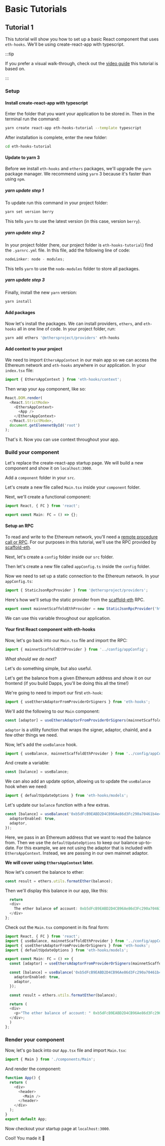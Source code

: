 # Basic Tutorials

## Tutorial 1

This tutorial will show you how to set up a basic React component that uses `eth-hooks`. We'll be using create-react-app with typescript.

:::tip

If you prefer a visual walk-through, check out the [video guide](https://www.youtube.com/watch?v=VsPraG4KhXY) this tutorial is based on.

:::

### Setup

#### Install create-react-app with typescript

Enter the folder that you want your application to be stored in. Then in the terminal run the command:

```bash
yarn create react-app eth-hooks-tutorial --template typescript
```

After installation is complete, enter the new folder:

```bash
cd eth-hooks-tutorial
```

#### Update to yarn 3

Before we install `eth-hooks` and `ethers` packages, we'll upgrade the `yarn` package manager.
We recommend using `yarn` 3 because it's faster than using `npm`.

##### yarn update step 1

To update run this command in your project folder:

```bash
yarn set version berry
```

This tells `yarn` to use the latest version (in this case, version `berry`).

##### yarn update step 2

In your project folder (here, our project folder is `eth-hooks-tutorial`) find the `.yarnrc.yml` file.
In this file, add the following line of code:

```typescript
nodeLinker: node - modules;
```

This tells `yarn` to use the `node-modules` folder to store all packages.

##### yarn update step 3

Finally, install the new `yarn` version:

```bash
yarn install
```

#### Add packages

Now let's install the packages. We can install providers, `ethers`, and `eth-hooks` all in one line of code.
In your project folder, run:

```bash
yarn add ethers '@ethersproject/providers' eth-hooks
```

#### Add context to your project

We need to import `EthersAppContext` in our main app so we can access the Ethereum network and `eth-hooks` anywhere in our application.
In your `index.tsx` file:

```typescript
import { EthersAppContext } from 'eth-hooks/context';
```

Then wrap your `App` component, like so:

```typescript
React.DOM.render(
  <React.StrictMode>
    <EthersAppContext>
      <App />
    </EthersAppContext>
  </React.StrictMode>,
  document.getElemenetById('root')
);
```

That's it. Now you can use context throughout your app.

### Build your component

Let's replace the create-react-app startup page. We will build a new component and show it on `localhost:3000`.

Add a `component` folder in your `src`.

Let's create a new file called `Main.tsx` inside your `component` folder.

Next, we'll create a functional component:

```typescript
import React, { FC } from 'react';

export const Main: FC = () => {};
```

#### Setup an RPC

To read and write to the Ethereum network, you'll need a [remote procedure call or RPC](https://ethereum.org/en/developers/docs/apis/json-rpc/).
For our purposes in this tutorial, we'll use the RPC provided by [scaffold-eth](https://github.com/scaffold-eth/scaffold-eth).

Next, let's create a `config` folder inside our `src` folder.

Then let's create a new file called `appConfig.ts` inside the `config` folder.

Now we need to set up a static connection to the Ethereum network. In your `appConfig.ts`:

```typescript
import { StaticJsonRpcProvider } from '@ethersproject/providers';
```

Here's how we'll setup the static provider from the [scaffold-eth](https://github.com/scaffold-eth/scaffold-eth) RPC.

```typescript
export const mainnetScaffoldEthProvider = new StaticJsonRpcProvider('https://rpc.scaffoldeth.io:48544');
```

We can use this variable throughout our application.

#### Your first React component with eth-hooks

Now, let's go back into our `Main.tsx` file and import the RPC:

```typescript
import { mainnetScaffoldEthProvider } from '../config/appConfig';
```

_What should we do next?_

Let's do something simple, but also useful.

Let's get the balance from a given Ethereum address and show it on our frontend (if you build Dapps, you'll be doing this all the time!)

We're going to need to import our first `eth-hook`:

```typescript
import { useEthersAdaptorFromProviderOrSigners } from 'eth-hooks';
```

We'll add the following to our `Main` component:

```typescript
const [adaptor] = useEthersAdaptorFromProviderOrSigners(mainnetScaffoldEthProvider);
```

`adaptor` is a utility function that wraps the signer, adaptor, chainId, and a few other things we need.

Now, let's add the `useBalance` hook.

```typescript
import { useBalance, mainnetScaffoldEthProvider } from '../config/appConfig';
```

And create a variable:

```typescript
const [balance] = useBalance;
```

We can also add an update option, allowing us to update the `useBalance` hook when we need:

```typescript
import { defualtUpdateOptions } from 'eth-hooks/models';
```

Let's update our `balance` function with a few extras.

```typescript
const [balance] = useBalance('0xb5dFcB9EABD2D4CB96Ae86d3Fc290a70461b4e42', defualtUpdateOptions(), {
  adaptorEnabled: true,
  adaptor,
});
```

Here, we pass in an Ethereum address that we want to read the balance from. Then we use the `defaultUpdateOptions` to keep our balance up-to-date.
For this example, we are not using the adaptor that is included with `EthersAppContext`. Instead, we are passing in our own mainnet adaptor.

**We will cover using `EthersAppContext` later.**

Now let's convert the balance to ether:

```typescript
const result = ethers.utils.formatEther(balance);
```

Then we'll display this balance in our app, like this:

```typescript
  return
  <div>
    The ether balance of account: 0xb5dFcB9EABD2D4CB96Ae86d3Fc290a70461b4e42 is {result.toString()}
  </div>
};
```

Check out the `Main.tsx` component in its final form:

```typescript
import React, { FC } from 'react';
import { useBalance, mainnetScaffoldEthProvider } from '../config/appConfig';
import { useEthersAdaptorFromProviderOrSigners } from 'eth-hooks';
import { defualtUpdateOptions } from 'eth-hooks/models';

export const Main: FC = () => {
  const [adaptor] = useEthersAdaptorFromProviderOrSigners(mainnetScaffoldEthProvider);

  const [balance] = useBalance('0xb5dFcB9EABD2D4CB96Ae86d3Fc290a70461b4e42', defualtUpdateOptions(), {
    adaptorEnabled: true,
    adaptor,
  });

  const result = ethers.utils.formatEther(balance);

  return (
  <div>
    <p>"The ether balance of account: " 0xb5dFcB9EABD2D4CB96Ae86d3Fc290a70461b4e42 "is " {result.toString()}<p>
  </div>;
  )
};
```

### Render your component

Now, let's go back into our `App.tsx` file and import `Main.tsx`:

```typescript
import { Main } from './components/Main';
```

And render the component:

```typescript
function App() {
  return (
    <div>
      <header>
        <Main />
      </header>
    </div>
  );
}
export default App;
```

Now checkout your startup page at `localhost:3000`.

Cool! You made it 🙌
